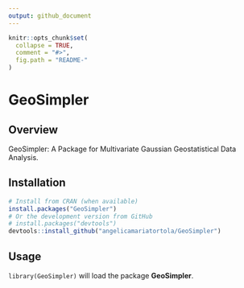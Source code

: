 ```yaml
---
output: github_document
---
```


```r
knitr::opts_chunk$set(
  collapse = TRUE,
  comment = "#>",
  fig.path = "README-"
)
```

# GeoSimpler

## Overview

GeoSimpler: A Package for Multivariate Gaussian Geostatistical Data Analysis.

## Installation

```r
# Install from CRAN (when available)
install.packages("GeoSimpler")
# Or the development version from GitHub
# install.packages("devtools")
devtools::install_github("angelicamariatortola/GeoSimpler")
```

## Usage

`library(GeoSimpler)` will load the package **GeoSimpler**. 
